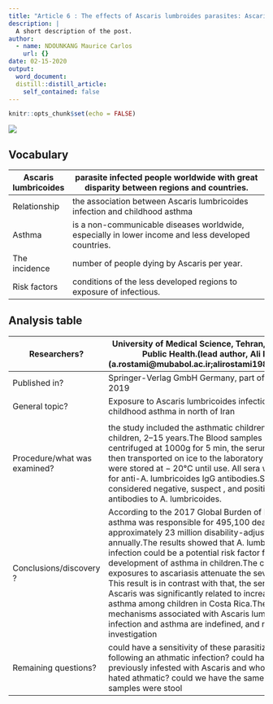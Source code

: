 ```yaml
---
title: "Article 6 : The effects of Ascaris lumbroides parasites: Ascaris lumbricoides infection and risk of childhood asthma"
description: |
  A short description of the post.
author:
  - name: NDOUNKANG Maurice Carlos
    url: {}
date: 02-15-2020
output:
  word_document:
  distill::distill_article:
    self_contained: false
---
```


```r
knitr::opts_chunk$set(echo = FALSE)
```
![](image/hqdefault.jpg)


## Vocabulary

|Ascaris lumbricoides                               | parasite infected people worldwide with great disparity between regions and countries.                                                                                                                           |
| -------------------------- | ------------------------------------------------------------------------------------------------------------------------------------------------------- |
|Relationship                                       | the association between Ascaris lumbricoides infection and childhood asthma                                                                                                                                |
|Asthma                                             |is a non-communicable diseases worldwide, especially in lower income and less developed countries.                                                                                                                                                      |
| The incidence                                     | number of people dying by Ascaris  per year.                                                                                                                                                                           |
| Risk factors                                  | conditions of the less developed regions to exposure of infectious.                                                                                                                               |
## Analysis table
                                                                                                                                                            
| Researchers?                 | University of Medical Science, Tehran, Iran;  School of Public Health.(lead author, Ali Rostami (a.rostami@mubabol.ac.ir;alirostami1984@gmail.com))                                                                                                                                                                                                                                                                                                                                                                                      |
| ---------------------------- | ------------------------------------------------------------------------------------------------------------------------------------------------------------------------------------------------------------------------------------------------------------------------------------------------------------------------------------------------------------------------------------------------------------------------------------------------------------------------------------------------------------------------------------------------------------------------------------------------------------------------------------------------------- |
| Published in?                                    | Springer-Verlag GmbH Germany, part of Springer Nature 2019                                                                                                                                                                                                                                                                         |
| General topic?                                   | Exposure to Ascaris lumbricoides infection and risk of childhood asthma in north of Iran
                                                                                                                                                                                                                                                                                                                                                                                           |
| Procedure/what was examined?                    | the study included the asthmatic children and healthy children, 2–15 years.The Blood samples were centrifuged at 1000g for 5 min, the serum collected and then transported on ice to the laboratory where they were stored at − 20°C until use. All sera were screened for anti-A. lumbricoides IgG antibodies.Sera who considered negative, suspect , and positive, for antibodies to A. lumbricoides.                                                                                                                                                                                                                                                                                                                                                                                                                                                                                                   |
| Conclusions/discovery ?                         |According to the 2017 Global Burden of Disease Study, asthma was responsible for 495,100 deaths and approximately 23 million disability-adjusted life-years annually.The results showed that A. lumbricoides infection could be a potential risk factor for the development of asthma in children.The chronic exposures to ascariasis attenuate the severity of asthma; This result is in contrast with that, the sensitization to Ascaris was significantly related to increased severity of asthma among children in Costa Rica.The pathogenic mechanisms associated with Ascaris lumbricoides infection and asthma are indefined, and require further investigation                                                                                                                                                                                                                                                                                                                                                                                                                                                                                                                                                                                                                                     |
| Remaining questions?                | could  have a sensitivity of these parasitized children following an athmatic infection? could have children of previously infested with Ascaris and who have been hated athmatic? could we have the same results if the samples were stool                                                                                                                                                                                                                                                                                                                                                                                                                                                                                                                                     |
